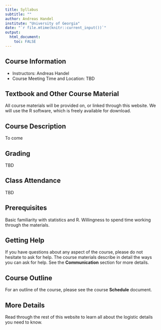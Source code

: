 ```yaml
---
title: Syllabus
subtitle: ""
author: Andreas Handel
institute: "University of Georgia"
date: "`r file.mtime(knitr::current_input())`"
output: 
  html_document:
    toc: FALSE
---
```



## Course Information

* Instructors: Andreas Handel
* Course Meeting Time and Location: TBD

## Textbook and Other Course Material

All course materials will be provided on, or linked through this website. We will use the R software, which is freely available for download. 

## Course Description

To come

## Grading

TBD

## Class Attendance

TBD

## Prerequisites

Basic familiarity with statistics and R. Willingness to spend time working through the materials.


## Getting Help

If you have questions about any aspect of the course, please do not hesitate to ask for help. The course materials describe in detail the ways you can ask for help. See the __Communication__ section for more details.


## Course Outline

For an outline of the course, please see the course __Schedule__ document. 


## More Details

Read through the rest of this website to learn all about the logistic details you need to know.